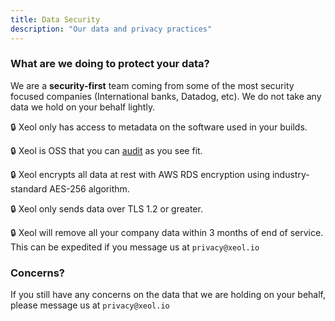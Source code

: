```yaml
---
title: Data Security
description: "Our data and privacy practices"
---
```


### What are we doing to protect your data?
We are a **security-first** team coming from some of the most security focused companies (International banks, Datadog, etc). We do not take any data we hold on your behalf lightly.

🔒 Xeol only has access to metadata on the software used in your builds.

🔒 Xeol is OSS that you can [audit](https://github.com/xeol-io/xeol) as you see fit.

🔒 Xeol encrypts all data at rest with AWS RDS encryption using industry-standard AES-256 algorithm.

🔒 Xeol only sends data over TLS 1.2 or greater.

🔒 Xeol will remove all your company data within 3 months of end of service. This can be expedited if you message us at `privacy@xeol.io`


### Concerns?
If you still have any concerns on the data that we are holding on your behalf, please message us at `privacy@xeol.io`